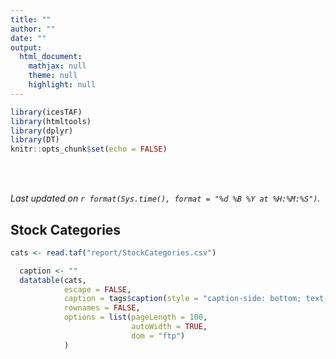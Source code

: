 ```yaml
---
title: ""
author: ""
date: ""
output:
  html_document:
    mathjax: null
    theme: null
    highlight: null
---
```


```r
library(icesTAF)
library(htmltools)
library(dplyr)
library(DT)
knitr::opts_chunk$set(echo = FALSE)
```

<br>
<br>
<!--
[<img align="right" alt="ICES Logo" width="17%" height="17%" src="http://ices.dk/_layouts/15/1033/images/icesimg/iceslogo.png">](http://ices.dk)
-->

_Last updated on `r format(Sys.time(), format = "%d %B %Y at %H:%M:%S")`._

## Stock Categories

```r
cats <- read.taf("report/StockCategories.csv")
```

```r
  caption <- ""
  datatable(cats,
            escape = FALSE,
            caption = tags$caption(style = "caption-side: bottom; text-align: center;", em(caption)),
            rownames = FALSE,
            options = list(pageLength = 100,
                           autoWidth = TRUE,
                           dom = "ftp")
            )
```
